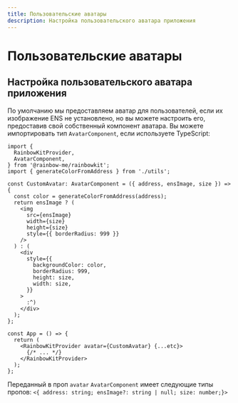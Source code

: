 ```yaml
---
title: Пользовательские аватары
description: Настройка пользовательского аватара приложения
---
```


# Пользовательские аватары

## Настройка пользовательского аватара приложения

По умолчанию мы предоставляем аватар для пользователей, если их изображение ENS не установлено, но вы можете настроить его, предоставив свой собственный компонент аватара. Вы можете импортировать тип `AvatarComponent`, если используете TypeScript:

```tsx
import {
  RainbowKitProvider,
  AvatarComponent,
} from '@rainbow-me/rainbowkit';
import { generateColorFromAddress } from './utils';

const CustomAvatar: AvatarComponent = ({ address, ensImage, size }) => {
  const color = generateColorFromAddress(address);
  return ensImage ? (
    <img
      src={ensImage}
      width={size}
      height={size}
      style={{ borderRadius: 999 }}
    />
  ) : (
    <div
      style={{
        backgroundColor: color,
        borderRadius: 999,
        height: size,
        width: size,
      }}
    >
      :^)
    </div>
  );
};

const App = () => {
  return (
    <RainbowKitProvider avatar={CustomAvatar} {...etc}>
      {/* ... */}
    </RainbowKitProvider>
  );
};
```

Переданный в проп `avatar` `AvatarComponent` имеет следующие типы пропов: `<{ address: string; ensImage?: string | null; size: number;}>`
